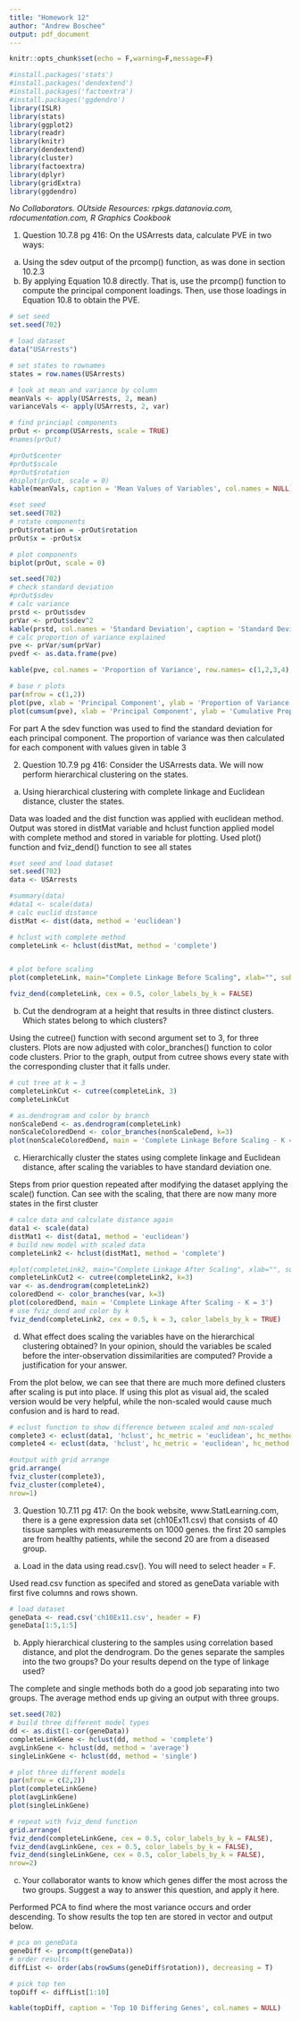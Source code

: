 ---
title: "Homework 12"
author: "Andrew Boschee"
output: pdf_document
---

```{r setup, include=FALSE}
knitr::opts_chunk$set(echo = F,warning=F,message=F)
```
```{r, echo = FALSE}
#install.packages('stats')
#install.packages('dendextend')
#install.packages('factoextra')
#install.packages('ggdendro')
library(ISLR)
library(stats)
library(ggplot2)
library(readr)
library(knitr)
library(dendextend)
library(cluster)
library(factoextra)
library(dplyr)
library(gridExtra)
library(ggdendro)

```

*No Collaborators. OUtside Resources: rpkgs.datanovia.com, rdocumentation.com, R Graphics Cookbook*

1. Question 10.7.8 pg 416: On the USArrests data, calculate PVE in two ways:
a. Using the sdev output of the prcomp() function, as was done in section 10.2.3
b. By applying Equation 10.8 directly. That is, use the prcomp() function to compute the principal component loadings. Then, use those loadings in Equation 10.8 to obtain the PVE.

```{r, echo = FALSE}
# set seed
set.seed(702)

# load dataset
data("USArrests")

# set states to rownames
states = row.names(USArrests)

# look at mean and variance by column
meanVals <- apply(USArrests, 2, mean)
varianceVals <- apply(USArrests, 2, var)

# find princiapl components
prOut <- prcomp(USArrests, scale = TRUE)
#names(prOut)

#prOut$center
#prOut$scale
#prOut$rotation
#biplot(prOut, scale = 0)
kable(meanVals, caption = 'Mean Values of Variables', col.names = NULL)

```

```{r, echo = FALSE, fig.width=10, fig.height=5}
#set seed
set.seed(702)
# rotate components
prOut$rotation = -prOut$rotation
prOut$x = -prOut$x

# plot components
biplot(prOut, scale = 0)
```


```{r, echo = FALSE}
set.seed(702)
# check standard deviation
#prOut$sdev
# calc variance
prstd <- prOut$sdev
prVar <- prOut$sdev^2
kable(prstd, col.names = 'Standard Deviation', caption = 'Standard Deviation of Each Variable', row.names= c(1,2,3,4))
# calc proportion of variance explained
pve <- prVar/sum(prVar)
pvedf <- as.data.frame(pve)
```

\pagebreak

```{r, echo = FALSE}
kable(pve, col.names = 'Proportion of Variance', row.names= c(1,2,3,4), caption = 'Proportion of Variance by Component')
```



```{r, echo = FALSE, fig.width=10, fig.height=5}
# base r plots
par(mfrow = c(1,2))
plot(pve, xlab = 'Principal Component', ylab = 'Proportion of Variance Explained', ylim = c(0,1), type = 'b')
plot(cumsum(pve), xlab = 'Principal Component', ylab = 'Cumulative Proportion of Variance Explained', ylim = c(0, 1), type = 'b')
```

For part A the sdev function was used to find the standard deviation for each principal component. The proportion of variance was then calculated for each component with values given in table 3

2. Question 10.7.9 pg 416: Consider the USArrests data. We will now perform hierarchical clustering on the states.

a. Using hierarchical clustering with complete linkage and Euclidean distance, cluster the states.

Data was loaded and the dist function was applied with euclidean method. Output was stored in distMat variable and hclust function applied model with complete method and stored in variable for plotting. Used plot() function and fviz_dend() function to see all states

```{r, echo = FALSE}
#set seed and load dataset
set.seed(702)
data <- USArrests

#summary(data)
#data1 <- scale(data)
# calc euclid distance
distMat <- dist(data, method = 'euclidean')
```
```{r, echo = FALSE}
# hclust with complete method
completeLink <- hclust(distMat, method = 'complete')
```


```{r, echo =FALSE, fig.width=10, fig.height=5}

```
```{r, echo = FALSE, fig.width = 10, fig.height=5}
# plot before scaling
plot(completeLink, main="Complete Linkage Before Scaling", xlab="", sub="", cex=.9)

fviz_dend(completeLink, cex = 0.5, color_labels_by_k = FALSE)
```


b. Cut the dendrogram  at a height that results in three distinct clusters. Which states belong to which clusters?

Using the cutree() function with second argument set to 3, for three clusters. Plots are now adjusted with color_branches() function to color code clusters. Prior to the graph, output from cutree shows every state with the corresponding cluster that it falls under.

```{r, echo = FALSE, fig.width=10, fig.height=5}
# cut tree at k = 3
completeLinkCut <- cutree(completeLink, 3)
completeLinkCut
```

```{r, echo = FALSE, fig.width =10, fig.height=5}
# as.dendrogram and color by branch
nonScaleDend <- as.dendrogram(completeLink)
nonScaleColoredDend <- color_branches(nonScaleDend, k=3)
plot(nonScaleColoredDend, main = 'Complete Linkage Before Scaling - K = 3')

```

c. Hierarchically cluster the states using complete linkage and Euclidean distance, after scaling the variables to have standard deviation one.

Steps from prior question repeated after modifying the dataset applying the scale() function. Can see with the scaling, that there are now many more states in the first cluster

```{r, echo = FALSE, fig.width=10, fig.height=5}
# calce data and calculate distance again
data1 <- scale(data)
distMat1 <- dist(data1, method = 'euclidean')
# build new model with scaled data
completeLink2 <- hclust(distMat1, method = 'complete')
```

```{r, echo = FALSE, fig.width=10, fig.height=5}
#plot(completeLink2, main="Complete Linkage After Scaling", xlab="", sub="", cex=.9)
completeLinkCut2 <- cutree(completeLink2, k=3)
var <- as.dendrogram(completeLink2)
coloredDend <- color_branches(var, k=3)
plot(coloredDend, main = 'Complete Linkage After Scaling - K = 3')
# use fviz_dend and color by k
fviz_dend(completeLink2, cex = 0.5, k = 3, color_labels_by_k = TRUE)
```



d. What effect does scaling the variables have on the hierarchical clustering obtained? In your opinion, should the variables be scaled before the inter-observation dissimilarities are computed? Provide a justification for your answer.

From the plot below, we can see that there are much more defined clusters after scaling is put into place. If using this plot as visual aid, the scaled version would be very helpful, while the non-scaled would cause much confusion and is hard to read. 

```{r, echo = FALSE, fig.height = 5, fig.width = 10}
# eclust function to show difference between scaled and non-scaled
complete3 <- eclust(data1, 'hclust', hc_metric = 'euclidean', hc_method = 'complete', k=3)
complete4 <- eclust(data, 'hclust', hc_metric = 'euclidean', hc_method = 'complete', k=3)

#output with grid arrange
grid.arrange(
fviz_cluster(complete3),
fviz_cluster(complete4),
nrow=1)
```

3. Question 10.7.11 pg 417: On the book website, www.StatLearning.com, there is a gene expression data set (ch10Ex11.csv) that consists of 40 tissue samples with measurements on 1000 genes. the first 20 samples are from healthy patients, while the second 20 are from a diseased group.

a. Load in the data using read.csv(). You will need to select header = F.

Used read.csv function as specifed and stored as geneData variable with first five columns and rows shown.

```{r, echo = FALSE}
# load dataset
geneData <- read.csv('ch10Ex11.csv', header = F)
geneData[1:5,1:5]
```

b. Apply hierarchical clustering to the samples using correlation based distance, and plot the dendrogram. Do the genes separate the samples into the two groups? Do your results depend on the type of linkage used?

The complete and single methods both do a good job separating into two groups. The average method ends up giving an output with three groups.


```{r, echo = FALSE}
set.seed(702)
# build three different model types
dd <- as.dist(1-cor(geneData))
completeLinkGene <- hclust(dd, method = 'complete')
avgLinkGene <- hclust(dd, method = 'average')
singleLinkGene <- hclust(dd, method = 'single')

```


```{r, echo =FALSE, fig.width=10, fig.height=5}
# plot three different models
par(mfrow = c(2,2))
plot(completeLinkGene)
plot(avgLinkGene)
plot(singleLinkGene)
```

```{r, echo = FALSE, fig.height=5, fig.width=10}
# repeat with fviz_dend function
grid.arrange(
fviz_dend(completeLinkGene, cex = 0.5, color_labels_by_k = FALSE),
fviz_dend(avgLinkGene, cex = 0.5, color_labels_by_k = FALSE),
fviz_dend(singleLinkGene, cex = 0.5, color_labels_by_k = FALSE),
nrow=2)

```

\pagebreak

c. Your collaborator wants to know which genes differ the most across the two groups. Suggest a way to answer this question, and apply it here.

Performed PCA to find where the most variance occurs and order descending. To show results the top ten are stored in vector and output below.

```{r, echo = FALSE}
# pca on geneData
geneDiff <- prcomp(t(geneData))
# order results
diffList <- order(abs(rowSums(geneDiff$rotation)), decreasing = T)

# pick top ten
topDiff <- diffList[1:10]

kable(topDiff, caption = 'Top 10 Differing Genes', col.names = NULL)
```


